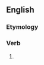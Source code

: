 ==English==

===Etymology===
{{suffix|en|inhabit|eth|nocat=1}}

===Verb===
{{head|en|verb form}}

# {{en-archaic third-person singular of|inhabit}}